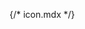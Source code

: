 {/* icon.mdx */}


<Meta of={comStories} name="Docs"/>

<Title />
<Subtitle />
<Description />



<Primary />

## Properties
<Controls />

## Attributes:
* `attributes`: HTML attributes for the icon element.

## Slots:
* N/A

<Stories of={comStories} />

### Examples:



## Source code
[//]: # (Twig Template source code)
<Source code={templateSource} />
